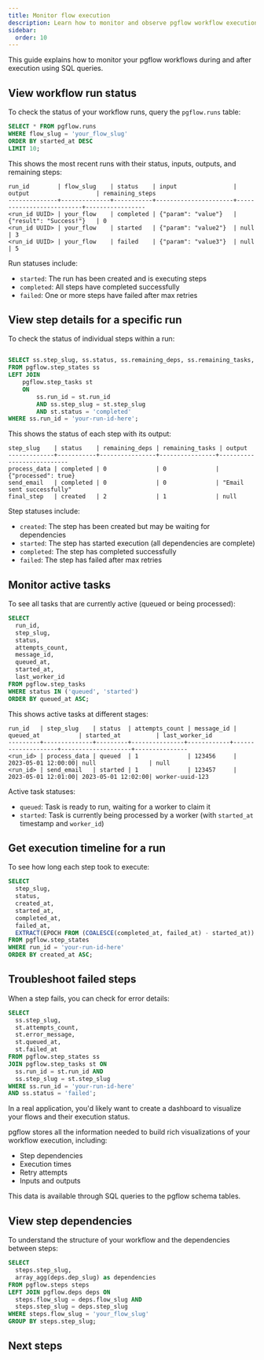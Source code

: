 ```yaml
---
title: Monitor flow execution
description: Learn how to monitor and observe pgflow workflow execution using SQL queries
sidebar:
  order: 10
---
```



<NotProductionReady />

This guide explains how to monitor your pgflow workflows during and after execution using SQL queries.

## View workflow run status

To check the status of your workflow runs, query the `pgflow.runs` table:

```sql
SELECT * FROM pgflow.runs
WHERE flow_slug = 'your_flow_slug'
ORDER BY started_at DESC
LIMIT 10;
```

This shows the most recent runs with their status, inputs, outputs, and remaining steps:

```
run_id        | flow_slug    | status    | input                | output                   | remaining_steps
--------------+--------------+-----------+----------------------+--------------------------+-----------------
<run_id UUID> | your_flow    | completed | {"param": "value"}   | {"result": "Success!"}   | 0
<run_id UUID> | your_flow    | started   | {"param": "value2"}  | null                     | 3
<run_id UUID> | your_flow    | failed    | {"param": "value3"}  | null                     | 5
```

Run statuses include:
- `started`: The run has been created and is executing steps
- `completed`: All steps have completed successfully
- `failed`: One or more steps have failed after max retries

## View step details for a specific run

To check the status of individual steps within a run:

```sql

SELECT ss.step_slug, ss.status, ss.remaining_deps, ss.remaining_tasks, st.output
FROM pgflow.step_states ss
LEFT JOIN
    pgflow.step_tasks st
    ON
        ss.run_id = st.run_id
        AND ss.step_slug = st.step_slug
        AND st.status = 'completed'
WHERE ss.run_id = 'your-run-id-here';
```

This shows the status of each step with its output:

```
step_slug    | status    | remaining_deps | remaining_tasks | output
-------------+-----------+----------------+----------------+---------------------------
process_data | completed | 0              | 0              | {"processed": true}
send_email   | completed | 0              | 0              | "Email sent successfully"
final_step   | created   | 2              | 1              | null
```

Step statuses include:
- `created`: The step has been created but may be waiting for dependencies
- `started`: The step has started execution (all dependencies are complete)
- `completed`: The step has completed successfully
- `failed`: The step has failed after max retries

## Monitor active tasks

To see all tasks that are currently active (queued or being processed):

```sql
SELECT
  run_id,
  step_slug,
  status,
  attempts_count,
  message_id,
  queued_at,
  started_at,
  last_worker_id
FROM pgflow.step_tasks
WHERE status IN ('queued', 'started')
ORDER BY queued_at ASC;
```

This shows active tasks at different stages:

```
run_id   | step_slug    | status  | attempts_count | message_id | queued_at           | started_at          | last_worker_id
---------+--------------+---------+---------------+------------+--------------------+--------------------+---------------
<run_id> | process_data | queued  | 1              | 123456     | 2023-05-01 12:00:00| null               | null
<run_id> | send_email   | started | 1              | 123457     | 2023-05-01 12:01:00| 2023-05-01 12:02:00| worker-uuid-123
```

Active task statuses:
- `queued`: Task is ready to run, waiting for a worker to claim it
- `started`: Task is currently being processed by a worker (with `started_at` timestamp and `worker_id`)

## Get execution timeline for a run

To see how long each step took to execute:

```sql
SELECT
  step_slug,
  status,
  created_at,
  started_at,
  completed_at,
  failed_at,
  EXTRACT(EPOCH FROM (COALESCE(completed_at, failed_at) - started_at)) AS duration_seconds
FROM pgflow.step_states
WHERE run_id = 'your-run-id-here'
ORDER BY created_at ASC;
```

## Troubleshoot failed steps

When a step fails, you can check for error details:

```sql
SELECT
  ss.step_slug,
  st.attempts_count,
  st.error_message,
  st.queued_at,
  st.failed_at
FROM pgflow.step_states ss
JOIN pgflow.step_tasks st ON
  ss.run_id = st.run_id AND
  ss.step_slug = st.step_slug
WHERE ss.run_id = 'your-run-id-here'
AND ss.status = 'failed';
```

<Aside type="tip" title="Flow Visualization">
In a real application, you'd likely want to create a dashboard to visualize your flows and their execution status.

pgflow stores all the information needed to build rich visualizations of your workflow execution, including:
- Step dependencies
- Execution times
- Retry attempts
- Inputs and outputs

This data is available through SQL queries to the pgflow schema tables.
</Aside>

## View step dependencies

To understand the structure of your workflow and the dependencies between steps:

```sql
SELECT
  steps.step_slug,
  array_agg(deps.dep_slug) as dependencies
FROM pgflow.steps steps
LEFT JOIN pgflow.deps deps ON
  steps.flow_slug = deps.flow_slug AND
  steps.step_slug = deps.step_slug
WHERE steps.flow_slug = 'your_flow_slug'
GROUP BY steps.step_slug;
```

## Next steps

<CardGrid>
  <LinkCard title="Organize Flows code" href="/how-to/organize-flows-code/" description="Learn how to structure your pgflow code for maintainability and reusability"/>
  <LinkCard title="Change existing Flow options" href="/how-to/update-flow-options/" description="Learn how to safely update configuration options for existing flows"/>
  <LinkCard title="Version your Flows" href="/how-to/version-flows/" description="Learn how to safely update your flows without breaking existing runs"/>
</CardGrid>
